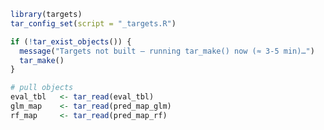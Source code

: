 
```r
library(targets)
tar_config_set(script = "_targets.R")

if (!tar_exist_objects()) {
  message("Targets not built – running tar_make() now (≈ 3-5 min)…")
  tar_make()
}

# pull objects
eval_tbl   <- tar_read(eval_tbl)
glm_map    <- tar_read(pred_map_glm)
rf_map     <- tar_read(pred_map_rf)
```
